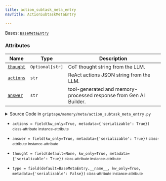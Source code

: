 ```yaml
---
title: action_subtask_meta_entry
navTitle: ActionSubtaskMetaEntry

---
```


<span id="griptape.memory.meta.action_subtask_meta_entry.ActionSubtaskMetaEntry"></span>

Bases:
 [`BaseMetaEntry`](./#griptape.memory.meta.BaseMetaEntry "BaseMetaEntry (griptape.memory.meta.BaseMetaEntry)")

### Attributes

| Name                                                                                                                                                                                                                                                                                                                                                                                              | Type            | Description                                                            |
| ------------------------------------------------------------------------------------------------------------------------------------------------------------------------------------------------------------------------------------------------------------------------------------------------------------------------------------------------------------------------------------------------- | --------------- | ---------------------------------------------------------------------- |
| <a href="action_subtask_meta_entry.mdx#griptape.memory.meta.action_subtask_meta_entry.ActionSubtaskMetaEntry.thought" title="thought = field(default=None, kw_only=True, metadata={'serializable': True})           class-attribute       instance-attribute    (griptape.memory.meta.action_subtask_meta_entry.ActionSubtaskMetaEntry.thought)"><code class="language-python">thought</code></a> | `Optional[str]` | CoT thought string from the LLM.<br/>                                  |
| <a href="action_subtask_meta_entry.mdx#griptape.memory.meta.action_subtask_meta_entry.ActionSubtaskMetaEntry.actions" title="actions = field(kw_only=True, metadata={'serializable': True})           class-attribute       instance-attribute    (griptape.memory.meta.action_subtask_meta_entry.ActionSubtaskMetaEntry.actions)"><code class="language-python">actions</code></a>               | `str`           | ReAct actions JSON string from the LLM.<br/>                           |
| <a href="action_subtask_meta_entry.mdx#griptape.memory.meta.action_subtask_meta_entry.ActionSubtaskMetaEntry.answer" title="answer = field(kw_only=True, metadata={'serializable': True})           class-attribute       instance-attribute    (griptape.memory.meta.action_subtask_meta_entry.ActionSubtaskMetaEntry.answer)"><code class="language-python">answer</code></a>                   | `str`           | tool-generated and memory-processed response from Gen AI Builder.<br/> |

<details><summary>Source Code in <code>griptape&#47;memory&#47;meta&#47;action_subtask_meta_entry.py</code></summary>

```python
@define
class ActionSubtaskMetaEntry(BaseMetaEntry):
    """Used to store ActionSubtask data to preserve TaskMemory pointers and context in the form of thought and action.

    Attributes:
        thought: CoT thought string from the LLM.
        actions: ReAct actions JSON string from the LLM.
        answer: tool-generated and memory-processed response from Gen AI Builder.
    """

    type: str = field(default=BaseMetaEntry.__name__, kw_only=True, metadata={"serializable": False})
    thought: Optional[str] = field(default=None, kw_only=True, metadata={"serializable": True})
    actions: str = field(kw_only=True, metadata={"serializable": True})
    answer: str = field(kw_only=True, metadata={"serializable": True})
```

</details>

-   `actions = field(kw_only=True, metadata={'serializable': True})` <small>class-attribute</small> <small>instance-attribute</small>  <span id="griptape.memory.meta.action_subtask_meta_entry.ActionSubtaskMetaEntry.actions"></span> 

-   `answer = field(kw_only=True, metadata={'serializable': True})` <small>class-attribute</small> <small>instance-attribute</small>  <span id="griptape.memory.meta.action_subtask_meta_entry.ActionSubtaskMetaEntry.answer"></span> 

-   `thought = field(default=None, kw_only=True, metadata={'serializable': True})` <small>class-attribute</small> <small>instance-attribute</small>  <span id="griptape.memory.meta.action_subtask_meta_entry.ActionSubtaskMetaEntry.thought"></span> 

-   `type = field(default=BaseMetaEntry.__name__, kw_only=True, metadata={'serializable': False})` <small>class-attribute</small> <small>instance-attribute</small>  <span id="griptape.memory.meta.action_subtask_meta_entry.ActionSubtaskMetaEntry.type"></span> 
